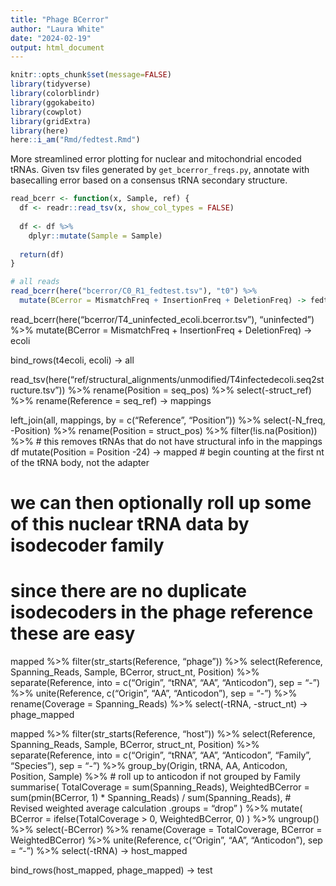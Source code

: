 ```yaml
---
title: "Phage BCerror"
author: "Laura White"
date: "2024-02-19"
output: html_document
---
```

```r
knitr::opts_chunk$set(message=FALSE)
library(tidyverse)
library(colorblindr)
library(ggokabeito)
library(cowplot)
library(gridExtra)
library(here)
here::i_am("Rmd/fedtest.Rmd")
```
More streamlined error plotting for nuclear and mitochondrial encoded tRNAs.
Given tsv files generated by `get_bcerror_freqs.py`, annotate with basecalling error based on a consensus tRNA secondary structure.
```r
read_bcerr <- function(x, Sample, ref) {
  df <- readr::read_tsv(x, show_col_types = FALSE)
  
  df <- df %>%
    dplyr::mutate(Sample = Sample)
  
  return(df)
}

# all reads
read_bcerr(here("bcerror/C0_R1_fedtest.tsv"), "t0") %>%
  mutate(BCerror = MismatchFreq + InsertionFreq + DeletionFreq) -> fedt0

```

read_bcerr(here("bcerror/T4_uninfected_ecoli.bcerror.tsv"), "uninfected") %>%
  mutate(BCerror = MismatchFreq + InsertionFreq + DeletionFreq) -> ecoli

bind_rows(t4ecoli, ecoli) -> all

read_tsv(here("ref/structural_alignments/unmodified/T4infectedecoli.seq2structure.tsv")) %>%
  rename(Position = seq_pos) %>%
  select(-struct_ref) %>%
  rename(Reference = seq_ref) -> mappings

left_join(all, mappings, by = c("Reference", "Position")) %>%
  select(-N_freq, -Position) %>%
  rename(Position = struct_pos) %>%
  filter(!is.na(Position)) %>% # this removes tRNAs that do not have structural info in the mappings df
  mutate(Position = Position -24) -> mapped # begin counting at the first nt of the tRNA body, not the adapter

# we can then optionally roll up some of this nuclear tRNA data by isodecoder family
# since there are no duplicate isodecoders in the phage reference these are easy
mapped %>%
  filter(str_starts(Reference, "phage")) %>%
  select(Reference, Spanning_Reads, Sample, BCerror, struct_nt, Position) %>%
  separate(Reference, into = c("Origin", "tRNA", "AA", "Anticodon"), sep = "-") %>%
  unite(Reference, c("Origin", "AA", "Anticodon"), sep = "-") %>%
  rename(Coverage = Spanning_Reads) %>%
  select(-tRNA, -struct_nt) -> phage_mapped

mapped %>%
  filter(str_starts(Reference, "host")) %>%
  select(Reference, Spanning_Reads, Sample, BCerror, struct_nt, Position) %>%
  separate(Reference, into = c("Origin", "tRNA", "AA", "Anticodon", "Family", "Species"), sep = "-") %>%
  group_by(Origin, tRNA, AA, Anticodon, Position, Sample) %>% # roll up to anticodon if not grouped by Family
  summarise(
    TotalCoverage = sum(Spanning_Reads),
    WeightedBCerror = sum(pmin(BCerror, 1) * Spanning_Reads) / sum(Spanning_Reads),  # Revised weighted average calculation
    .groups = "drop"
  ) %>%
  mutate(
    BCerror = ifelse(TotalCoverage > 0, WeightedBCerror, 0)
  ) %>%
  ungroup() %>%
  select(-BCerror) %>%
  rename(Coverage = TotalCoverage, BCerror = WeightedBCerror) %>%
  unite(Reference, c("Origin", "AA", "Anticodon"), sep = "-") %>%
  select(-tRNA) -> host_mapped

bind_rows(host_mapped, phage_mapped) -> test
